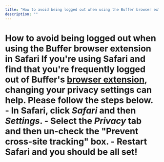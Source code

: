 ```yaml
---
title: "How to avoid being logged out when using the Buffer browser extension in Safari"
description: ""
---
```


# How to avoid being logged out when using the Buffer browser extension in Safari If you're using Safari and find that you're frequently logged out of Buffer's [browser extension](https://buffer.helpscoutdocs.com/article/653-buffer-browser-extension), changing your privacy settings can help. Please follow the steps below. - In Safari, click ***Safari*** and then ***Settings***. - Select the ***Privacy*** tab and then un-check the "Prevent cross-site tracking" box. - Restart Safari and you should be all set!